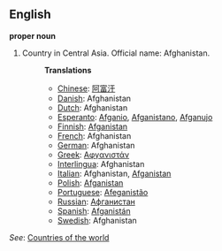 ==English==

'''proper noun'''

# Country in Central Asia. Official name: Afghanistan.
#:'''Translations'''
#:*[[Chinese]]: [[阿富汗]]
#:*[[Danish]]: Afghanistan
#:*[[Dutch]]: Afghanistan
#:*[[Esperanto]]: [[Afganio]], [[Afganistano]], [[Afganujo]]
#:*[[Finnish]]: [[Afganistan]]
#:*[[French]]: Afghanistan
#:*[[German]]: Afghanistan
#:*[[Greek]]: [[Αφγανιστάν]]
#:*[[Interlingua]]: Afghanistan
#:*[[Italian]]: Afghanistan, [[Afganistan]]
#:*[[Polish]]: [[Afganistan]]
#:*[[Portuguese]]: [[Afeganistão]]
#:*[[Russian]]: [[Афганистан]]
#:*[[Spanish]]: [[Afganistán]]
#:*[[Swedish]]: Afghanistan

''See'': [[Countries of the world]]